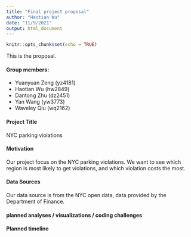 ```yaml
---
title: "Final project proposal"
author: "Haotian Wu"
date: "11/9/2021"
output: html_document
---
```


```r
knitr::opts_chunk$set(echo = TRUE)
```


This is the proposal. 

#### Group members: 
* Yuanyuan Zeng (yz4181)
* Haotian Wu (hw2849)
* Dantong Zhu (dz2451)
* Yan Wang (yw3773)
* Waveley Qiu (wq2162)

#### Project Title
NYC parking violations

#### Motivation
Our project focus on the NYC parking violations. We want to see which region is most likely to get violations, and which violation costs the most.

#### Data Sources
Our data source is from the NYC open data, data provided by the Department of Finance. 

#### planned analyses / visualizations / coding challenges

#### Planned timeline